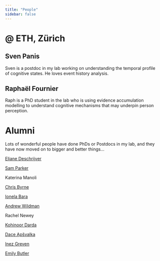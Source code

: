 ```yaml
---
title: "People"
sidebar: false
---
```


# \@ ETH, Zürich

## Sven Panis

Sven is a postdoc in my lab working on understanding the temporal profile of cognitive states. He loves event history analysis.

## Raphaël Fournier

Raph is a PhD student in the lab who is using evidence accumulation modelling to understand cognitive mechanisms that may underpin person perception.

# Alumni

Lots of wonderful people have done PhDs or Postdocs in my lab, and they have now moved on to bigger and better things...

[Eliane Deschrijver](https://www.elianedeschrijver.com/)

[Sam Parker](https://orcid.org/0000-0002-4409-9108)

Katerina Manoli

[Chris Byrne](https://www.liverpool.ac.uk/people/christopher-byrne)

[Ionela Bara](https://sbs.ethz.ch/people/postdocs/ionela-bara.html)

[Andrew Wildman](https://uk.linkedin.com/in/andrew-wildman-875a5082)

Rachel Newey

[Kohinoor Darda](https://www.kohinoordarda.com/#home)

[Dace Apšvalka](https://www.mrc-cbu.cam.ac.uk/people/dace.apsvalka/)

[Inez Greven](https://www.researchgate.net/profile/Inez-Greven)

[Emily Butler](https://www.researchgate.net/profile/Emily-Butler-7)
